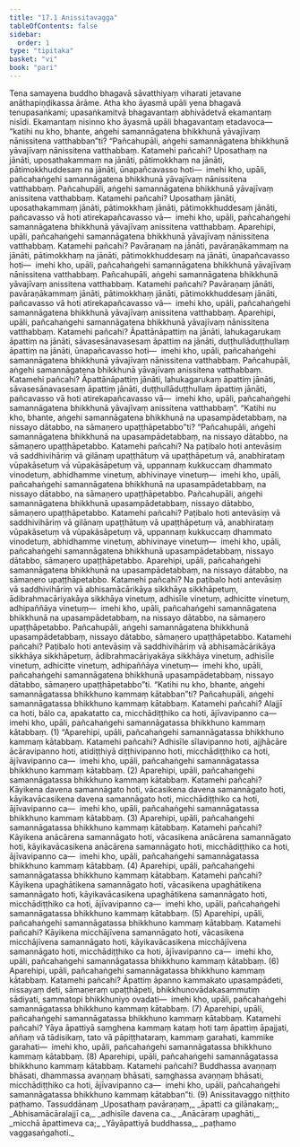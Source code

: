 ```yaml
---
title: "17.1 Anissitavagga"
tableOfContents: false
sidebar:
  order: 1
type: "tipitaka"
basket: "vi"
book: "pari"
---
```



<DynamicBreadcrumb />

<Division number="417" book="pari" bookNo="5" page="313">

<Paragraph number="1939" book="pari">
Tena samayena buddho bhagavā sāvatthiyaṃ viharati jetavane anāthapiṇḍikassa ārāme. Atha kho āyasmā upāli yena bhagavā tenupasaṅkami; upasaṅkamitvā bhagavantaṃ abhivādetvā ekamantaṃ nisīdi. Ekamantaṃ nisinno kho āyasmā upāli bhagavantaṃ etadavoca—  “katihi nu kho, bhante, aṅgehi samannāgatena bhikkhunā yāvajīvaṃ nānissitena vatthabban”ti?
</Paragraph>

<Paragraph number="1940" book="pari">
“Pañcahupāli, aṅgehi samannāgatena bhikkhunā yāvajīvaṃ nānissitena vatthabbaṃ. Katamehi pañcahi? Uposathaṃ na jānāti, uposathakammaṃ na jānāti, pātimokkhaṃ na jānāti, pātimokkhuddesaṃ na jānāti, ūnapañcavasso hoti—  imehi kho, upāli, pañcahaṅgehi samannāgatena bhikkhunā yāvajīvaṃ nānissitena vatthabbaṃ. Pañcahupāli, aṅgehi samannāgatena bhikkhunā yāvajīvaṃ anissitena vatthabbaṃ. Katamehi pañcahi? Uposathaṃ jānāti, uposathakammaṃ jānāti, pātimokkhaṃ jānāti, pātimokkhuddesaṃ jānāti, pañcavasso vā hoti atirekapañcavasso vā—  imehi kho, upāli, pañcahaṅgehi samannāgatena bhikkhunā yāvajīvaṃ anissitena vatthabbaṃ.
</Paragraph>

<Paragraph number="1941" book="pari">
Aparehipi, upāli, pañcahaṅgehi samannāgatena bhikkhunā yāvajīvaṃ nānissitena vatthabbaṃ. Katamehi pañcahi? Pavāraṇaṃ na jānāti, pavāraṇākammaṃ na jānāti, pātimokkhaṃ na jānāti, pātimokkhuddesaṃ na jānāti, ūnapañcavasso hoti—  imehi kho, upāli, pañcahaṅgehi samannāgatena bhikkhunā yāvajīvaṃ nānissitena vatthabbaṃ. Pañcahupāli, aṅgehi samannāgatena bhikkhunā yāvajīvaṃ anissitena vatthabbaṃ. Katamehi pañcahi? Pavāraṇaṃ jānāti, pavāraṇākammaṃ jānāti, pātimokkhaṃ jānāti, pātimokkhuddesaṃ jānāti, pañcavasso vā hoti atirekapañcavasso vā—  imehi kho, upāli, pañcahaṅgehi samannāgatena bhikkhunā yāvajīvaṃ anissitena vatthabbaṃ.
</Paragraph>

<Paragraph number="1942" book="pari">
Aparehipi, upāli, pañcahaṅgehi samannāgatena bhikkhunā yāvajīvaṃ nānissitena vatthabbaṃ. Katamehi pañcahi? Āpattānāpattiṃ na jānāti, lahukagarukaṃ āpattiṃ na jānāti, sāvasesānavasesaṃ āpattiṃ na jānāti, duṭṭhullāduṭṭhullaṃ āpattiṃ na jānāti, ūnapañcavasso hoti—  imehi kho, upāli, pañcahaṅgehi samannāgatena bhikkhunā yāvajīvaṃ nānissitena vatthabbaṃ. Pañcahupāli, aṅgehi samannāgatena bhikkhunā yāvajīvaṃ anissitena vatthabbaṃ. Katamehi pañcahi? Āpattānāpattiṃ jānāti, lahukagarukaṃ āpattiṃ jānāti, sāvasesānavasesaṃ āpattiṃ jānāti, duṭṭhullāduṭṭhullaṃ āpattiṃ jānāti, pañcavasso vā hoti atirekapañcavasso vā—  imehi kho, upāli, pañcahaṅgehi samannāgatena bhikkhunā yāvajīvaṃ anissitena vatthabbaṃ”.
</Paragraph>

</Division>
<Division number="418" book="pari" bookNo="5" page="314">

<Paragraph number="1943" book="pari">
“Katihi nu kho, bhante, aṅgehi samannāgatena bhikkhunā na upasampādetabbaṃ, na nissayo dātabbo, na sāmaṇero upaṭṭhāpetabbo”ti?
</Paragraph>

<Paragraph number="1944" book="pari">
“Pañcahupāli, aṅgehi samannāgatena bhikkhunā na upasampādetabbaṃ, na nissayo dātabbo, na sāmaṇero upaṭṭhāpetabbo. Katamehi pañcahi? Na paṭibalo hoti antevāsiṃ vā saddhivihāriṃ vā gilānaṃ upaṭṭhātuṃ vā upaṭṭhāpetuṃ vā, anabhirataṃ vūpakāsetuṃ vā vūpakāsāpetuṃ vā, uppannaṃ kukkuccaṃ dhammato vinodetuṃ, abhidhamme vinetuṃ, abhivinaye vinetuṃ—  imehi kho, upāli, pañcahaṅgehi samannāgatena bhikkhunā na upasampādetabbaṃ, na nissayo dātabbo, na sāmaṇero upaṭṭhāpetabbo. Pañcahupāli, aṅgehi samannāgatena bhikkhunā upasampādetabbaṃ, nissayo dātabbo, sāmaṇero upaṭṭhāpetabbo. Katamehi pañcahi? Paṭibalo hoti antevāsiṃ vā saddhivihāriṃ vā gilānaṃ upaṭṭhātuṃ vā upaṭṭhāpetuṃ vā, anabhirataṃ vūpakāsetuṃ vā vūpakāsāpetuṃ vā, uppannaṃ kukkuccaṃ dhammato vinodetuṃ, abhidhamme vinetuṃ, abhivinaye vinetuṃ—  imehi kho, upāli, pañcahaṅgehi samannāgatena bhikkhunā upasampādetabbaṃ, nissayo dātabbo, sāmaṇero upaṭṭhāpetabbo.
</Paragraph>

<Paragraph number="1945" book="pari">
Aparehipi, upāli, pañcahaṅgehi samannāgatena bhikkhunā na upasampādetabbaṃ, na nissayo dātabbo, na sāmaṇero upaṭṭhāpetabbo. Katamehi pañcahi? Na paṭibalo hoti antevāsiṃ vā saddhivihāriṃ vā abhisamācārikāya sikkhāya sikkhāpetuṃ, ādibrahmacāriyakāya sikkhāya vinetuṃ, adhisīle vinetuṃ, adhicitte vinetuṃ, adhipaññāya vinetuṃ—  imehi kho, upāli, pañcahaṅgehi samannāgatena bhikkhunā na upasampādetabbaṃ, na nissayo dātabbo, na sāmaṇero upaṭṭhāpetabbo. Pañcahupāli, aṅgehi samannāgatena bhikkhunā upasampādetabbaṃ, nissayo dātabbo, sāmaṇero upaṭṭhāpetabbo. Katamehi pañcahi? Paṭibalo hoti antevāsiṃ vā saddhivihāriṃ vā abhisamācārikāya sikkhāya sikkhāpetuṃ, ādibrahmacāriyakāya sikkhāya vinetuṃ, adhisīle vinetuṃ, adhicitte vinetuṃ, adhipaññāya vinetuṃ—  imehi kho, upāli, pañcahaṅgehi samannāgatena bhikkhunā upasampādetabbaṃ, nissayo dātabbo, sāmaṇero upaṭṭhāpetabbo”ti.
</Paragraph>

</Division>
<Division number="419" book="pari" bookNo="5" page="315">

<Paragraph number="1946" book="pari">
“Katihi nu kho, bhante, aṅgehi samannāgatassa bhikkhuno kammaṃ kātabban”ti?
</Paragraph>

<Paragraph number="1947" book="pari">
Pañcahupāli, aṅgehi samannāgatassa bhikkhuno kammaṃ kātabbaṃ. Katamehi pañcahi? Alajjī ca hoti, bālo ca, apakatatto ca, micchādiṭṭhiko ca hoti, ājīvavipanno ca—  imehi kho, upāli, pañcahaṅgehi samannāgatassa bhikkhuno kammaṃ kātabbaṃ. (1)
</Paragraph>

<Paragraph number="1948" book="pari">
“Aparehipi, upāli, pañcahaṅgehi samannāgatassa bhikkhuno kammaṃ kātabbaṃ. Katamehi pañcahi? Adhisīle sīlavipanno hoti, ajjhācāre ācāravipanno hoti, atidiṭṭhiyā diṭṭhivipanno hoti, micchādiṭṭhiko ca hoti, ājīvavipanno ca—  imehi kho, upāli, pañcahaṅgehi samannāgatassa bhikkhuno kammaṃ kātabbaṃ. (2)
</Paragraph>

<Paragraph number="1949" book="pari">
Aparehipi, upāli, pañcahaṅgehi samannāgatassa bhikkhuno kammaṃ kātabbaṃ. Katamehi pañcahi? Kāyikena davena samannāgato hoti, vācasikena davena samannāgato hoti, kāyikavācasikena davena samannāgato hoti, micchādiṭṭhiko ca hoti, ājīvavipanno ca—  imehi kho, upāli, pañcahaṅgehi samannāgatassa bhikkhuno kammaṃ kātabbaṃ. (3)
</Paragraph>

<Paragraph number="1950" book="pari">
Aparehipi, upāli, pañcahaṅgehi samannāgatassa bhikkhuno kammaṃ kātabbaṃ. Katamehi pañcahi? Kāyikena anācārena samannāgato hoti, vācasikena anācārena samannāgato hoti, kāyikavācasikena anācārena samannāgato hoti, micchādiṭṭhiko ca hoti, ājīvavipanno ca—  imehi kho, upāli, pañcahaṅgehi samannāgatassa bhikkhuno kammaṃ kātabbaṃ. (4)
</Paragraph>

<Paragraph number="1951" book="pari">
Aparehipi, upāli, pañcahaṅgehi samannāgatassa bhikkhuno kammaṃ kātabbaṃ. Katamehi pañcahi? Kāyikena upaghātikena samannāgato hoti, vācasikena upaghātikena samannāgato hoti, kāyikavācasikena upaghātikena samannāgato hoti, micchādiṭṭhiko ca hoti, ājīvavipanno ca—  imehi kho, upāli, pañcahaṅgehi samannāgatassa bhikkhuno kammaṃ kātabbaṃ. (5)
</Paragraph>

<Paragraph number="1952" book="pari">
Aparehipi, upāli, pañcahaṅgehi samannāgatassa bhikkhuno kammaṃ kātabbaṃ. Katamehi pañcahi? Kāyikena micchājīvena samannāgato hoti, vācasikena micchājīvena samannāgato hoti, kāyikavācasikena micchājīvena samannāgato hoti, micchādiṭṭhiko ca hoti, ājīvavipanno ca—  imehi kho, upāli, pañcahaṅgehi samannāgatassa bhikkhuno kammaṃ kātabbaṃ. (6)
</Paragraph>

<Paragraph number="1953" book="pari">
Aparehipi, upāli, pañcahaṅgehi samannāgatassa bhikkhuno kammaṃ kātabbaṃ. Katamehi pañcahi? Āpattiṃ āpanno kammakato upasampādeti, nissayaṃ deti, sāmaṇeraṃ upaṭṭhāpeti, bhikkhunovādakasammutiṃ sādiyati, sammatopi bhikkhuniyo ovadati—  imehi kho, upāli, pañcahaṅgehi samannāgatassa bhikkhuno kammaṃ kātabbaṃ. (7)
</Paragraph>

<Paragraph number="1954" book="pari">
Aparehipi, upāli, pañcahaṅgehi samannāgatassa bhikkhuno kammaṃ kātabbaṃ. Katamehi pañcahi? Yāya āpattiyā saṃghena kammaṃ kataṃ hoti taṃ āpattiṃ āpajjati, aññaṃ vā tādisikaṃ, tato vā pāpiṭṭhataraṃ, kammaṃ garahati, kammike garahati—  imehi kho, upāli, pañcahaṅgehi samannāgatassa bhikkhuno kammaṃ kātabbaṃ. (8)
</Paragraph>

<Paragraph number="1955" book="pari">
Aparehipi, upāli, pañcahaṅgehi samannāgatassa bhikkhuno kammaṃ kātabbaṃ. Katamehi pañcahi? Buddhassa avaṇṇaṃ bhāsati, dhammassa avaṇṇaṃ bhāsati, saṃghassa avaṇṇaṃ bhāsati, micchādiṭṭhiko ca hoti, ājīvavipanno ca—  imehi kho, upāli, pañcahaṅgehi samannāgatassa bhikkhuno kammaṃ kātabban”ti. (9)

</Paragraph>
</Division>

<Paragraph number="1956" type="center" book="pari">
Anissitavaggo niṭṭhito paṭhamo.



</Paragraph>

<Paragraph number="1957" type="center" book="pari">
Tassuddānaṃ


</Paragraph>

<Paragraph number="1958" type="verses" book="pari">
_Uposathaṃ pavāraṇaṃ,_  
_āpatti ca gilānakaṃ;_  
_Abhisamācāralajjī ca,_  
_adhisīle davena ca._  

</Paragraph>

<Paragraph number="1959" type="verses" book="pari">
_Anācāraṃ upaghāti,_  
_micchā āpattimeva ca;_  
_Yāyāpattiyā buddhassa,_  
_paṭhamo vaggasaṅgahoti._
</Paragraph>